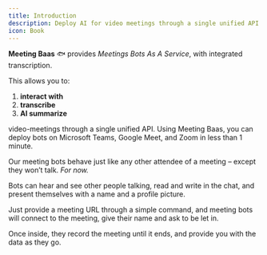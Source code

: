 ```yaml
---
title: Introduction
description: Deploy AI for video meetings through a single unified API.
icon: Book
---
```


**Meeting Baas** 🐟 provides *Meetings Bots As A Service*, with integrated transcription.

This allows you to:

1. **interact with**
2. **transcribe**
3. **AI summarize**

video-meetings through a single unified API. Using Meeting Baas, you can deploy bots on Microsoft Teams, Google Meet, and Zoom in less than 1 minute.

Our meeting bots behave just like any other attendee of a meeting – except they won’t talk. *For now.*

Bots can hear and see other people talking, read and write in the chat, and present themselves with a name and a profile picture.

Just provide a meeting URL through a simple command, and meeting bots will connect to the meeting, give their name and ask to be let in.

Once inside, they record the meeting until it ends, and provide you with the data as they go.
